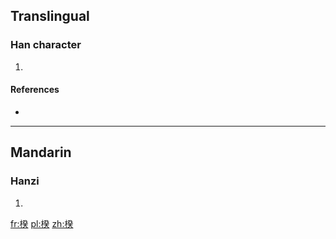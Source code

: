 ==Translingual==

===Han character===
{{Han char|rn=75|rad=木|as=09|sn=13|four=42934|canj=DNOK|ids=⿰木癸}}

# {{defn|Han|sort=木09}}

====References====
* {{Han ref|kx=0539.040|dkj=15122|dj=0926.180|hdz=21258.030|uh=6951|ud=26961|bh=DDEF|bd=56815}}

----

==Mandarin==

===Hanzi===
{{cmn-hanzi|pin=[[kuí]] ([[kui2]])|wg=k'uei<sup>2</sup>}}

# {{defn|lang=cmn|sort=木09}}

[[fr:楑]]
[[pl:楑]]
[[zh:楑]]